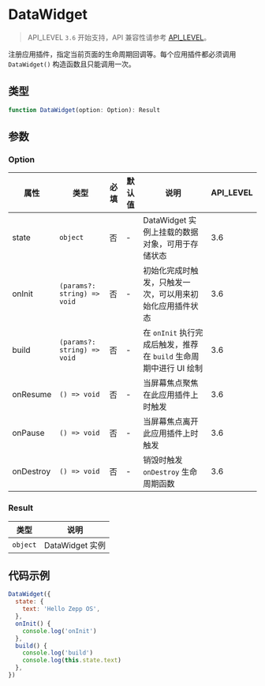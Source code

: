 # DataWidget

> API_LEVEL `3.6` 开始支持，API 兼容性请参考 [API_LEVEL](../../../../guides/framework/device/compatibility.md)。

注册应用插件，指定当前页面的生命周期回调等。每个应用插件都必须调用 `DataWidget()` 构造函数且只能调用一次。

## 类型

```ts
function DataWidget(option: Option): Result
```

## 参数

### Option

| 属性      | 类型                                       | 必填 | 默认值 | 说明                                                              | API_LEVEL |
| --------- | ------------------------------------------ | ---- | ------ | ----------------------------------------------------------------- | --------- |
| state     | <code>object</code>                        | 否   | -      | DataWidget 实例上挂载的数据对象，可用于存储状态                   | 3.6       |
| onInit    | <code>(params?: string) =&#62; void</code> | 否   | -      | 初始化完成时触发，只触发一次，可以用来初始化应用插件状态          | 3.6       |
| build     | <code>(params?: string) =&#62; void</code> | 否   | -      | 在 `onInit` 执行完成后触发，推荐在 `build` 生命周期中进行 UI 绘制 | 3.6       |
| onResume  | <code>() =&#62; void</code>                | 否   | -      | 当屏幕焦点聚焦在此应用插件上时触发                                | 3.6       |
| onPause   | <code>() =&#62; void</code>                | 否   | -      | 当屏幕焦点离开此应用插件上时触发                                  | 3.6       |
| onDestroy | <code>() =&#62; void</code>                | 否   | -      | 销毁时触发 `onDestroy` 生命周期函数                               | 3.6       |

### Result

| 类型                | 说明            |
| ------------------- | --------------- |
| <code>object</code> | DataWidget 实例 |

## 代码示例

```js title="DataWidget.js"
DataWidget({
  state: {
    text: 'Hello Zepp OS',
  },
  onInit() {
    console.log('onInit')
  },
  build() {
    console.log('build')
    console.log(this.state.text)
  },
})
```
